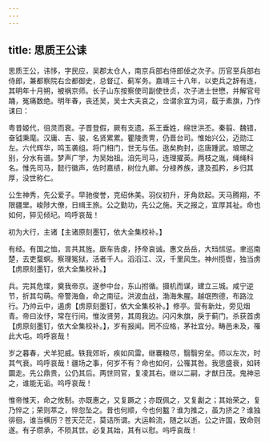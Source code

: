 ```yaml
---
---
---
```

title: 思质王公诔
---



思质王公，讳恀，字民应，吴郡太仓人，南京兵部右侍郎倬之次子。历官至兵部右侍郎，兼都察院右佥都御史，总督辽、蓟军务。嘉靖三十八年，以吏兵之辞有连，其明年十月朔，被祸京师。长子山东按察使司副使世贞，次子进士世懋，并解官号踊，冤痛数绝。明年春，丧还吴，吴士大夫哀之，佥谓余宜为词，载于素旗，乃作诔曰：

粤昔姬代，徂灵而衰。子晋登假，厥有支遗。系王垂姓，绵世洪丕。秦翦、魏错，奋钺秉麾。汉庸、吉、骏，名贤累累。瞿陵贵冑，仍晋台司。惟始兴公，迈勋江左。六代辉华，鸣玉袭组。将门相门，世无与伍。逖矣朐封，迄唐踵武。琅琊之别，分水有谱。梦声广学，为吴始祖。洎先司马，连理擢英。两枝之胤，绳绳科名。惟先司马，懿行徽声，佐时嘉绩，树位九卿。分禄养族，逮及孤矜，乡归其厚，没世称仁。

公生神秀，先公爱子。早驰俊誉，克绍休美。羽仪初升，牙角欻起。天马腾翔，不限疆里。峻陟大僚，日缉王旅。公之勤功，先公之施。天之报之，宜厚其祉。命也如何，猝见倾圮。呜呼哀哉！

初为大行，主诸【主诸原刻墨钉，依大全集校补。】

有经。有国之恤，言共其旌。廞车告虔，抒帝哀诚。惠文岳岳，大珰怵惩。聿巡南楚，去吏蝥螟。察理冤狱，活者千人。滔滔江、汉，千里风生。神州揽辔，独当虏【虏原刻墨钉，依大全集校补。】

兵。完其危堞，奠我帝京。遂参中台，东山拊循。摄机而谋，建立三城。咸宁逆节，折其勾萌。帝警海鱼，命之南征。洪波血战，渤海朱腥。越氓煦德，布路泣行。乃帅云中，遏虏【虏原刻墨钉，依大全集校补。】修亭。营有新灶，旁见烟青。帝曰汝忬，常在行间。惟汝贤劳，其周我边。闪闪朱旗，戾于蓟门。杀获首虏【虏原刻墨钉，依大全集校补。】，岁有报闻。罔不应格，茅社宜分。畴邑未及，罹此大屯。呜呼哀哉！

岁之暮春，犬羊犯威。轶我郊圻，疾如风雷。继褰粮尽，翳翳穷垒。师以左次，时其气衰。呜呼哀哉！疆场之事，何岁不有？命也如何，公罹其咎。我思盛衰，如转圜走。先公鼎贵，公仍其后。两世同官，复凌其右。继以二嗣，才猷日茂。鬼神忌之，谁能无诟。呜呼哀哉！

惟帝惟天，命之攸制。亦既惠之，又复蹶之；亦既佩之，又复劙之；其始荣之，复乃悴之；荣则萃之，悴忽坠之。昔也何顺，今也何盭？谁为推之，虽为挤之？谁独徘徊，谁当横厉？苍天茫茫，莫诘所谓。大运斡流，随之以逝。公之许国，致命则遂。有子缵承，不陨其世。必复其始，其有以慰。呜呼哀哉！